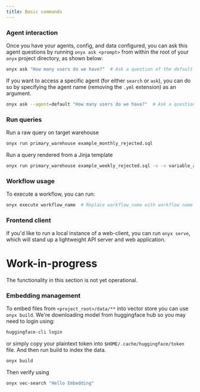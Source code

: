```yaml
---
title: Basic commands
---
```


### Agent interaction

Once you have your agents, config, and data configured, you can ask this agent questions by running `onyx ask <prompt>` from within the root of your `onyx` project directory, as shown below:

```bash
onyx ask "How many users do we have?"  # Ask a question of the default agent
```

If you want to access a specific agent (for either `search` or `ask`), you can do so by specifying the agent name (removing the `.yml` extension) as an argument.

```bash
onyx ask --agent=default "How many users do we have?"  # Ask a question of the specific agent `default.yaml`
```

### Run queries

Run a raw query on target warehouse
```bash
onyx run primary_warehouse example_monthly_rejected.sql
```

Run a query rendered from a Jinja template
```bash
onyx run primary_warehouse example_weekly_rejected.sql -v -v variable_a=1 variable_b=a variable_c=\*
```

### Workflow usage

To execute a workflow, you can run:

```bash
onyx execute workflow_name  # Replace workflow_name with workflow name without the `.yml` extension
```

### Frontend client

If you'd like to run a local instance of a web-client, you can run `onyx
serve`, which will stand up a lightweight API server and web application.

# Work-in-progress

<Warning>The functionality in this section is not yet operational.</Warning>

### Embedding management

To embed files from `<project_root>/data/**` into vector store you can use `onyx build`. We're downloading model from huggingface hub so you may need to login using:

```bash
huggingface-cli login
```

or simply copy your plaintext token into `$HOME/.cache/huggingface/token` file. And then run build to index the data.

```bash
onyx build
```

Then verify using

```bash
onyx vec-search "Hello Embedding"
```
